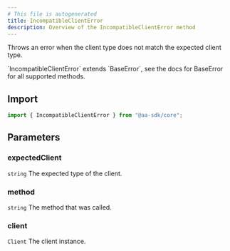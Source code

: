 ```yaml
---
# This file is autogenerated
title: IncompatibleClientError
description: Overview of the IncompatibleClientError method
---
```


Throws an error when the client type does not match the expected client type.

<Note>
  `IncompatibleClientError` extends `BaseError`, see the docs for BaseError for
  all supported methods.
</Note>

## Import

```ts
import { IncompatibleClientError } from "@aa-sdk/core";
```

## Parameters

### expectedClient

`string`
The expected type of the client.

### method

`string`
The method that was called.

### client

`Client`
The client instance.
